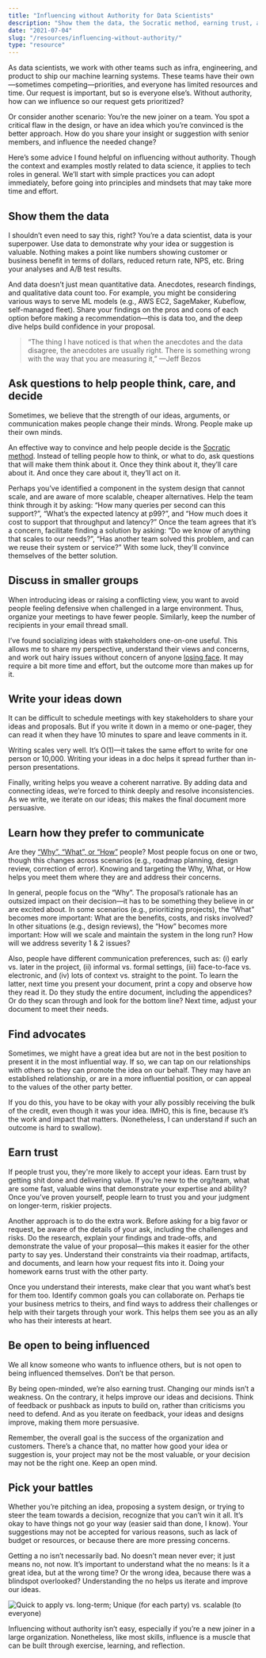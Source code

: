 ```yaml
---
title: "Influencing without Authority for Data Scientists"
description: "Show them the data, the Socratic method, earning trust, and more."
date: "2021-07-04"
slug: "/resources/influencing-without-authority/"
type: "resource"
---
```


As data scientists, we work with other teams such as infra, engineering, and product to ship our machine learning systems. These teams have their own—sometimes competing—priorities, and everyone has limited resources and time. Our request is important, but so is everyone else’s. Without authority, how can we influence so our request gets prioritized?

Or consider another scenario: You’re the new joiner on a team. You spot a critical flaw in the design, or have an idea which you’re convinced is the better approach. How do you share your insight or suggestion with senior members, and influence the needed change?

Here’s some advice I found helpful on influencing without authority. Though the context and examples mostly related to data science, it applies to tech roles in general. We’ll start with simple practices you can adopt immediately, before going into principles and mindsets that may take more time and effort. 

## Show them the data

I shouldn’t even need to say this, right? You’re a data scientist, data is your superpower. Use data to demonstrate why your idea or suggestion is valuable. Nothing makes a point like numbers showing customer or business benefit in terms of dollars, reduced return rate, NPS, etc. Bring your analyses and A/B test results.

And data doesn’t just mean quantitative data. Anecdotes, research findings, and qualitative data count too. For example, you might be considering various ways to serve ML models (e.g., AWS EC2, SageMaker, Kubeflow, self-managed fleet). Share your findings on the pros and cons of each option before making a recommendation—this is data too, and the deep dive helps build confidence in your proposal.

> “The thing I have noticed is that when the anecdotes and the data disagree, the anecdotes are usually right. There is something wrong with the way that you are measuring it,” —Jeff Bezos

## Ask questions to help people think, care, and decide

Sometimes, we believe that the strength of our ideas, arguments, or communication makes people change their minds. Wrong. People make up their own minds.

An effective way to convince and help people decide is the [Socratic method](https://en.wikipedia.org/wiki/Socratic_method). Instead of telling people how to think, or what to do, ask questions that will make them think about it. Once they think about it, they’ll care about it. And once they care about it, they’ll act on it.

Perhaps you’ve identified a component in the system design that cannot scale, and are aware of more scalable, cheaper alternatives. Help the team think through it by asking: “How many queries per second can this support?”, “What’s the expected latency at p99?”, and “How much does it cost to support that throughput and latency?” Once the team agrees that it’s a concern, facilitate finding a solution by asking: “Do we know of anything that scales to our needs?”, “Has another team solved this problem, and can we reuse their system or service?” With some luck, they'll convince themselves of the better solution.

## Discuss in smaller groups

When introducing ideas or raising a conflicting view, you want to avoid people feeling defensive when challenged in a large environment. Thus, organize your meetings to have fewer people. Similarly, keep the number of recipients in your email thread small.

I’ve found socializing ideas with stakeholders one-on-one useful. This allows me to share my perspective, understand their views and concerns, and work out hairy issues without concern of anyone [losing face](https://www.merriam-webster.com/dictionary/lose%20face). It may require a bit more time and effort, but the outcome more than makes up for it.

## Write your ideas down

It can be difficult to schedule meetings with key stakeholders to share your ideas and proposals. But if you write it down in a memo or one-pager, they can read it when they have 10 minutes to spare and leave comments in it.

Writing scales very well. It’s O(1)—it takes the same effort to write for one person or 10,000. Writing your ideas in a doc helps it spread further than in-person presentations. 

Finally, writing helps you weave a coherent narrative. By adding data and connecting ideas, we’re forced to think deeply and resolve inconsistencies. As we write, we iterate on our ideas; this makes the final document more persuasive.

## Learn how they prefer to communicate

Are they [“Why”, “What”, or “How”](/resources/why-what-how/) people? Most people focus on one or two, though this changes across scenarios (e.g., roadmap planning, design review, correction of error). Knowing and targeting the Why, What, or How helps you meet them where they are and address their concerns. 

In general, people focus on the “Why”. The proposal’s rationale has an outsized impact on their decision—it has to be something they believe in or are excited about. In some scenarios (e.g., prioritizing projects), the “What” becomes more important: What are the benefits, costs, and risks involved? In other situations (e.g., design reviews), the “How” becomes more important: How will we scale and maintain the system in the long run? How will we address severity 1 & 2 issues?

Also, people have different communication preferences, such as: (i) early vs. later in the project, (ii) informal vs. formal settings, (iii) face-to-face vs. electronic, and (iv) lots of context vs. straight to the point. To learn the latter, next time you present your document, print a copy and observe how they read it. Do they study the entire document, including the appendices? Or do they scan through and look for the bottom line? Next time, adjust your document to meet their needs. 

## Find advocates

Sometimes, we might have a great idea but are not in the best position to present it in the most influential way. If so, we can tap on our relationships with others so they can promote the idea on our behalf. They may have an established relationship, or are in a more influential position, or can appeal to the values of the other party better.

If you do this, you have to be okay with your ally possibly receiving the bulk of the credit, even though it was your idea. IMHO, this is fine, because it’s the work and impact that matters. (Nonetheless, I can understand if such an outcome is hard to swallow). 

## Earn trust

If people trust you, they're more likely to accept your ideas. Earn trust by getting shit done and delivering value. If you’re new to the org/team, what are some fast, valuable wins that demonstrate your expertise and ability? Once you’ve proven yourself, people learn to trust you and your judgment on longer-term, riskier projects.

Another approach is to do the extra work. Before asking for a big favor or request, be aware of the details of your ask, including the challenges and risks. Do the research, explain your findings and trade-offs, and demonstrate the value of your proposal—this makes it easier for the other party to say yes. Understand their constraints via their roadmap, artifacts, and documents, and learn how your request fits into it. Doing your homework earns trust with the other party.

Once you understand their interests, make clear that you want what’s best for them too. Identify common goals you can collaborate on. Perhaps tie your business metrics to theirs, and find ways to address their challenges or help with their targets through your work. This helps them see you as an ally who has their interests at heart.

## Be open to being influenced

We all know someone who wants to influence others, but is not open to being influenced themselves. Don’t be that person. 

By being open-minded, we’re also earning trust. Changing our minds isn’t a weakness. On the contrary, it helps improve our ideas and decisions. Think of feedback or pushback as inputs to build on, rather than criticisms you need to defend. And as you iterate on feedback, your ideas and designs improve, making them more persuasive. 

Remember, the overall goal is the success of the organization and customers. There’s a chance that, no matter how good your idea or suggestion is, your project may not be the most valuable, or your decision may not be the right one. Keep an open mind.

## Pick your battles

Whether you’re pitching an idea, proposing a system design, or trying to steer the team towards a decision, recognize that you can’t win it all. It’s okay to have things not go your way (easier said than done, I know). Your suggestions may not be accepted for various reasons, such as lack of budget or resources, or because there are more pressing concerns. 

Getting a no isn’t necessarily bad. No doesn’t mean never ever; it just means no, not now. It’s important to understand what the no means: Is it a great idea, but at the wrong time? Or the wrong idea, because there was a blindspot overlooked? Understanding the no helps us iterate and improve our ideas. 


![Quick to apply vs. long-term; Unique (for each party) vs. scalable (to everyone)](../../assets/influence-2x2.jpg)
<FigureCaption caption="Quick to apply vs. long-term; Unique (for each party) vs. scalable (to everyone)"/>

Influencing without authority isn’t easy, especially if you’re a new joiner in a large organization. Nonetheless, like most skills, influence is a muscle that can be built through exercise, learning, and reflection. 
